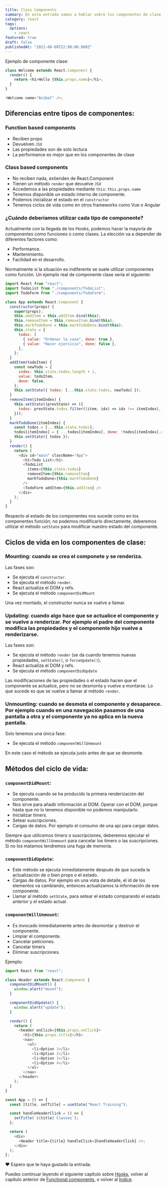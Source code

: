```yaml
---
title: Class Components
summary: En esta entrada vamos a hablar sobre los componentes de clase en React, diferencias con los componentes función y ciclos de vida del componente. Actualmente se trabaja más con functional components, pero los class components siguen siendo utilizables y en algunos casos pueden resultar más fáciles de usar.
category: react
tags:
  options:
    - react
featured: true
draft: false
publishedAt: "2021-08-08T22:00:00.000Z"
---
```


Ejemplo de componente clase:

```javascript
class Welcome extends React.Component {
  render() {
    return <h1>Hello {this.props.name}</h1>;
  }
}

<Welcome name="Anibal" />;
```

## Diferencias entre tipos de componentes:

### Function based components

- Reciben props
- Devuelven `JSX`
- Las propiedades son de solo lectura
- La performance es mejor que en los componentes de clase

### Class based components

- No reciben nada, extienden de React.Component
- Tienen un método `render` que devuelve `JSX`
- Accedemos a las propiedades mediante `this`: `this.props.name`
- Tenemos disponible un estado interno de componente.
- Podemos inicializar el estado en el `constructor`
- Tenemos ciclos de vida como en otros frameworks como Vue o Angular

### ¿Cuándo deberíamos utilizar cada tipo de componente?

Actualmente con la llegada de los Hooks, podemos hacer la mayoría de componentes como funciones o como clases. La elección va a depender de diferentes factores como:

- Performance.
- Mantenimiento.
- Facilidad en el desarrollo.

Normalmente si la situación es indiferente se suele utilizar componentes como función. Un ejemplo real de componente clase sería el siguiente:

```javascript
import React from "react";
import TodoList from "./components/TodoList";
import TodoForm from "./components/TodoForm";

class App extends React.Component {
  constructor(props) {
    super(props);
    this.addItem = this.addItem.bind(this);
    this.removeItem = this.removeItem.bind(this);
    this.markTodoDone = this.markTodoDone.bind(this);
    this.state = {
      todos: [
        { value: "Ordenar la casa", done: true },
        { value: "Hacer ejercicio", done: false },
      ],
    };
  }
  addItem(todoItem) {
    const newTodo = {
      index: this.state.todos.length + 1,
      value: todoItem,
      done: false,
    };
    this.setState({ todos: [...this.state.todos, newTodo] });
  }
  removeItem(itemIndex) {
    this.setState((prevState) => ({
      todos: prevState.todos.filter((item, idx) => idx !== itemIndex),
    }));
  }
  markTodoDone(itemIndex) {
    const todos = [...this.state.todos];
    todos[itemIndex] = { ...todos[itemIndex], done: !todos[itemIndex].done };
    this.setState({ todos });
  }
  render() {
    return (
      <div id="main" className="App">
        <h1>Todo List</h1>
        <TodoList
          items={this.state.todos}
          removeItem={this.removeItem}
          markTodoDone={this.markTodoDone}
        />
        <TodoForm addItem={this.addItem} />
      </div>
    );
  }
}
```

Respecto al estado de los componentes nos sucede como en los componentes función; no podemos modificarlo directamente, deberemos utilizar el método `setState` para modificar nuestro estado del componente.

## Ciclos de vida en los componentes de clase:

### Mounting: cuando se crea el componete y se renderiza.

Las fases son:

- Se ejecuta el `constructor`.
- Se ejecuta el método `render`.
- React actualiza el DOM y refs.
- Se ejecuta el método `componentDidMount`

Una vez montado, el constructor nunca se vuelve a llamar.

### Updating: cuando algo hace que se actualice el componente y se vuelve a renderizar. Por ejemplo el padre del componente modifica las propiedades y el componente hijo vuelve a renderizarse.

Las fases son:

- Se ejecuta el método `render` (se da cuando tenemos nuevas propiedades, `setState()`, o `forceUpdate()`).
- React actualiza el DOM y refs.
- Se ejecuta el método `componentDidUpdate`

Las modificaciones de las propiedades o el estado hacen que el componente se actualice, pero no se desmonta y vuelve a montarse. Lo que sucede es que se vuelve a llamar al método `render`.

### Unmounting: cuando se desmota el componente y desaparece. Por ejemplo cuando en una navegación pasamos de una pantalla a otra y el componente ya no aplica en la nueva pantalla.

Solo tenemos una única fase:

- Se ejecuta el método `componentWillUnmount`

En este caso el método se ejecuta justo antes de que se desmonte.

## Métodos del ciclo de vida:

### `componentDidMount`:

- Se ejecuta cuando se ha producido la primera renderización del componente.
- Nos sirve para añadir información al DOM. Operar con el DOM, porque hasta que no lo tenemos disponible no podemos manipularlo.
- Inicializar timers.
- Setear suscripciones.
- Cargas de datos. Por ejemplo el consumo de una api para cargar datos.

Siempre que utilicemos timers o suscripciones, deberemos ejecutar el método `componentWillUnmount` para cancelar los timers o las suscripciones. Si no los matamos tendremos una fuga de memoria.

### `componentDidUpdate`:

- Este método se ejecuta inmediatamente después de que suceda la actualización de o bien props o el estado.
- Cargas de datos. Por ejemplo en una vista de detalle, el id de los elementos va cambiando, entonces actualizamos la información de ese componente.
- Llamar al método `setState`, para setear el estado comparando el estado anterior y el estado actual.

### `componentWillUnmount`:

- Es invocado inmediatamente antes de desmontar y destruir el componente.
- Limpiar el componente.
- Cancelar peticiones.
- Cancelar timers
- Eliminar suscripciones.

Ejemplo:

```javascript
import React from "react";

class Header extends React.Component {
  componentDidMount() {
    window.alert("mount");
  }

  componentDidUpdate() {
    window.alert("update");
  }

  render() {
    return (
      <header onClick={this.props.onClick}>
        <h1>{this.props.title}</h1>
        <nav>
          <ul>
            <li>Option 1</li>
            <li>Option 2</li>
            <li>Option 3</li>
            <li>Option 4</li>
          </ul>
        </nav>
      </header>
    );
  }
}
```

```javascript
const App = () => {
  const [title, setTitle] = useState("React Training");

  const handleHeaderClick = () => {
    setTitle(`${title} Classes`);
  };

  return (
    <div>
      <Header title={title} handleClick={handleHeaderClick} />;
    </div>
  );
};
```

❤️ Espero que te haya gustado la entrada.

Puedes continuar leyendo el siguiente capítulo sobre [Hooks](/blog/react/hooks), volver al capítulo anterior de [Functional components](/blog/react/functional-components), o volver al [Índice](/blog/react/indice).
